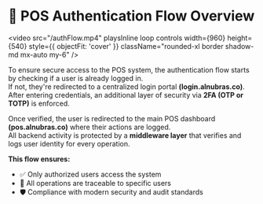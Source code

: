 
# 🔐 POS Authentication Flow Overview


<video
  src="/authFlow.mp4"
  playsInline
  loop
  controls
  width={960}
  height={540}
  style={{ objectFit: 'cover' }}
  className="rounded-xl border shadow-md mx-auto my-6"
/>

To ensure secure access to the POS system, the authentication flow starts by checking if a user is already logged in.  
If not, they're redirected to a centralized login portal **(login.alnubras.co)**.  
After entering credentials, an additional layer of security via **2FA (OTP or TOTP)** is enforced.

Once verified, the user is redirected to the main POS dashboard **(pos.alnubras.co)** where their actions are logged.  
All backend activity is protected by a **middleware layer** that verifies and logs user identity for every operation.

**This flow ensures:**

- ✅ Only authorized users access the system  
- 🧾 All operations are traceable to specific users  
- 🛡️ Compliance with modern security and audit standards
